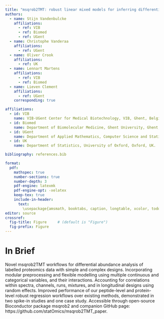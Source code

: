 ```yaml
---
title: "msqrob2TMT: robust linear mixed models for inferring differential abundant proteins in labelled experiments with arbitrarily complex design - In Brief"
authors:
  - name: Stijn Vandenbulcke
    affiliations:
      - ref: VIB
      - ref: Biomed
      - ref: UGent
  - name: Christophe Vanderaa
    affiliations:
      - ref: UGent
  - name: Oliver Crook
    affiliations:
      - ref: UK
  - name: Lennart Martens
    affiliations:
      - ref: VIB
      - ref: Biomed
  - name: Lieven Clement
    affiliations:
      - ref: UGent
    corresponding: true

affiliations:
  - id: VIB
    name: VIB-UGent Center for Medical Biotechnology, VIB, Ghent, Belgium
  - id: Biomed
    name: Department of Biomolecular Medicine, Ghent University, Ghent, Belgium
  - id: UGent
    name: Department of Applied Mathematics, Computer Science and Statistics, Ghent University, Ghent, Belgium
  - id: UK
    name: Department of Statistics, University of Oxford, Oxford, UK.

bibliography: references.bib

format:
  pdf:
    mathspec: true
    number-sections: true
    number-depth: 3
    pdf-engine: latexmk
    pdf-engine-opt: -xelatex
    keep-tex: true
    include-in-header:
      text:
        \usepackage{amsmath, booktabs, caption, longtable, xcolor, todonotes}
editor: source
crossref:
  fig-title: Figure     # (default is "Figure")
  fig-prefix: Figure
---
```


# In Brief

Novel msqrob2TMT workflows for differential abundance analysis of labelled proteomics data with simple and complex designs. Incorporating modular preprocessing and flexible modelling using multiple continuous and categorical variables, and their interactions. Accounting for correlations within spectra, channels, runs, mixtures, and in longitudinal designs using random effects.
Improved performance of our peptide-level and protein-level robust regression workflows over existing methods, demonstrated in two spike-in studies and one case study. Accessible through open-source Bioconductor package msqrob2 and companion GitHub page: https://github.com/statOmics/msqrob2TMT_paper.